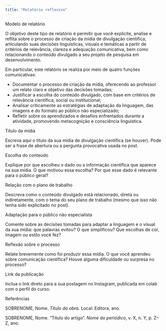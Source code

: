 ```yaml
---
title: "Relatório reflexivo"
---
```


::: titulo-nao-numerado
Modelo de relatório
:::

::: callout-tip
O objetivo deste tipo de relatório é permitir que você explicite, analise e reflita sobre o processo de criação da mídia de divulgação científica, articulando suas decisões linguísticas, visuais e temáticas a partir de critérios de relevância, clareza e adequação comunicativa, bem como relacionando o conteúdo divulgado a seu projeto de pesquisa em desenvolvimento.

Em particular, este relatório se realiza por meio de quatro funções comunicativas:

- Documentar o processo de criação da mídia, oferecendo ao professor um relato claro e objetivo das decisões tomadas;
- Justificar a escolha do conteúdo divulgado, com base em critérios de relevância científica, social ou institucional;
- Analisar criticamente as estratégias de adaptação da linguagem, das imagens e do formato ao público não especializado;
- Refletir sobre os aprendizados e desafios enfrentados durante a atividade, promovendo metacognição e consciência linguística.
	
:::

:::::::::::: fundo-papel
::: subtitulo-nao-numerado
Título da mídia
:::

Escreva aqui o título da sua mídia de divulgação científica (se houver). Pode ser a frase de abertura ou a pergunta provocativa usada no post.

::: subtitulo-nao-numerado
Escolha do conteúdo
:::

Explique por que escolheu o dado ou a informação científica que aparece na sua mídia. O que motivou essa escolha? Por que esse dado é relevante para o público geral?

::: subtitulo-nao-numerado
Relação com o plano de trabalho
:::

Descreva como o conteúdo divulgado está relacionado, direta ou indiretamente, com o tema do seu plano de trabalho (mesmo que isso não tenha sido explicitado no post).

::: subtitulo-nao-numerado
Adaptação para o público não especialista
:::

Comente sobre as decisões tomadas para adaptar a linguagem e o visual da sua mídia: que palavras evitou? O que simplificou? Que escolhas de cor, imagem ou estilo você fez?

::: subtitulo-nao-numerado
Reflexão sobre o processo
:::

Relate brevemente como foi produzir essa mídia. O que você aprendeu sobre comunicação científica? Houve alguma dificuldade ou surpresa no processo?

::: subtitulo-nao-numerado
Link da publicação
:::

Inclua o link direto para a sua postagem no Instagram, publicada em colab com o perfil do curso.

::: subtitulo-nao-numerado
Referências
:::

SOBRENOME, Nome. *Título da obra*. Local: Editora, ano.

SOBRENOME, Nome. “Título do artigo”. *Nome do periódico*, v. X, n. Y, p. Z–Z, ano.
::::::::::::
